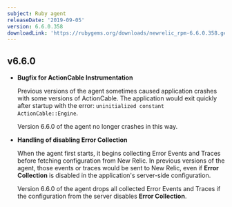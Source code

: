 ```yaml
---
subject: Ruby agent
releaseDate: '2019-09-05'
version: 6.6.0.358
downloadLink: 'https://rubygems.org/downloads/newrelic_rpm-6.6.0.358.gem'
---
```


## v6.6.0

* **Bugfix for ActionCable Instrumentation**

  Previous versions of the agent sometimes caused application crashes with some versions of ActionCable. The application would exit quickly after startup with the error: `uninitialized constant ActionCable::Engine`.

  Version 6.6.0 of the agent no longer crashes in this way.
* **Handling of disabling Error Collection**

  When the agent first starts, it begins collecting Error Events and Traces before fetching configuration from New Relic. In previous versions of the agent, those events or traces would be sent to New Relic, even if **Error Collection** is disabled in the application's server-side configuration.

  Version 6.6.0 of the agent drops all collected Error Events and Traces if the configuration from the server disables **Error Collection**.
